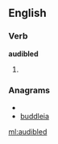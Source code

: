 ==English==

===Verb===
'''audibled'''

# {{past of|[[audible]]}}

===Anagrams===
* {{alphagram|abddeilu}}
* [[buddleia#English|buddleia]]


[[ml:audibled]]